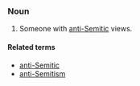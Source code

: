 === Noun ===

# Someone with [[anti-Semitic]] views.

====Related terms====
*[[anti-Semitic]]
*[[anti-Semitism]]